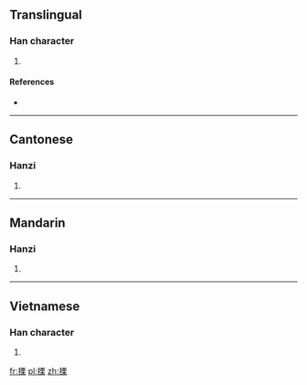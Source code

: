 ==Translingual==

===Han character===
{{Han char|rn=64|rad=手|as=10|sn=13|four=5109<sub>4</sub>|canj=手一田木 (QMWD)|ids=⿰[[扌]][[栗]]}}

# {{defn|Han|sort=手10}}

====References====
* {{Han ref|kx=0448.050|dkj=12509|dj=0798.230|hdz=31930.050|uh=642E|ud=25646|bh=DDB9|bd=56761}}

----

==Cantonese==

===Hanzi===
{{yue-hanzi|jyut=[[leot6]]|y=leut6}}

# {{defn|lang=yue|sort=手10}}

----

==Mandarin==

===Hanzi===
{{cmn-hanzi|pin=[[lì]] ([[li4]]), [[gǔ]] ([[gu3]])|wg=li<sup>4</sup>, ku<sup>3</sup>}}

# {{defn|lang=cmn|sort=手10}}

----

==Vietnamese==

===Han character===
{{vi-readings|rs=手10| hanviet = lắt}}

# {{defn|lang=vi|sort=手10}}

[[fr:搮]]
[[pl:搮]]
[[zh:搮]]